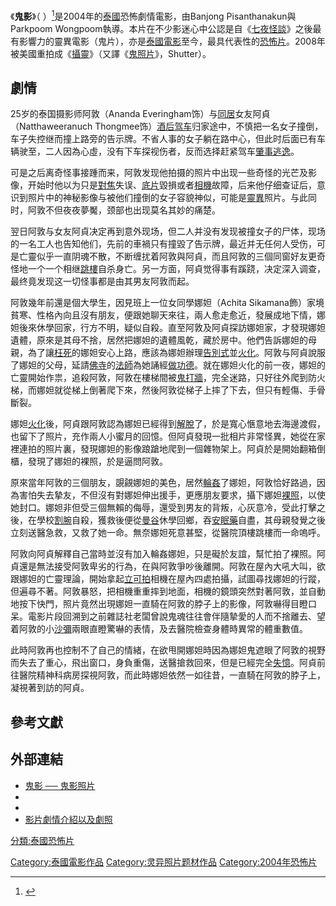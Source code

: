 {{noteTA
|1=zh-cn:娜塔;zh-tw:娜妲;
}}

{{Infobox Film
| name           = 鬼影
| original_name  = {{lang|th|ชัตเตอร์ กดติดวิญญาณ}}
| image          = Shutterposter.jpg
| caption        = 
| director       = Banjong Pisanthanakun,<br />Parkpoom Wongpoom
| producer       = Yodphet Sudsawad
| writer         = Banjong Pisanthanakun,<br /> Sopon Sukdapisit,<br />
Parkpoom Wongpoom
| starring       = Ananda Everingham,<br />Natthaweeranuch Thongmee,<br />Achita Sikamana
| music          = Chartchai Pongprapapan
| cinematography = Niramon Ross
| editing        = Manop Boonvipat<br />Lee Chatametikool
| distributor    = 泰國－GMM－格林美
| released       = {{flagicon|Thailand}} 2004年9月9日
| runtime        = 97分鐘
| country        = {{THA}}
| language       = [[泰語|泰語]]
| budget         = 
| preceded_by    = 
| followed_by    = 
| amg_id         = 1:321945
| imdb_id        = 0440803
| tw_name        = 鬼影
| hk_name        = 鬼影
}}
《'''鬼影'''》（ {{lang-th|ชัตเตอร์ กดติดวิญญาณ}}）<ref name=imdb>{{IMDb title|0440803|Shutter}}</ref>是2004年的[[泰國|泰國]]恐怖劇情電影，由Banjong Pisanthanakun與Parkpoom Wongpoom執導。本片在不少影迷心中公認是自《[[七夜怪談|七夜怪談]]》之後最有影響力的靈異電影（鬼片），亦是[[泰國電影|泰國電影]]至今，最具代表性的[[恐怖片|恐怖片]]。2008年被美國重拍成《[[攝靈|攝靈]]》（又譯《[[鬼照片|鬼照片]]》，Shutter）。

== 劇情 ==
25岁的泰国摄影师阿敦（Ananda Everingham饰）与[[同居|同居]]女友阿貞（Natthaweeranuch Thongmee饰）[[酒后驾车|酒后驾车]]归家途中，不慎把一名女子撞倒，车子失控继而撞上路旁的告示牌。不省人事的女子躺在路中心，但此时后面已有车辆驶至，二人因為心虛，没有下车探视伤者，反而选择赶紧驾车[[肇事逃逸|肇事逃逸]]。

可是之后离奇怪事接踵而来，阿敦发现他拍摄的照片中出现一些奇怪的光芒及影像，开始时他以为只是[[對焦|對焦]]失误、[[底片|底片]]毀損或者[[相機|相機]]故障，后来他仔细查证后，意识到照片中的神秘影像与被他们撞倒的女子容貌神似，可能是[[靈異|靈異]]照片。与此同时，阿敦不但夜夜夢魘，颈部也出现莫名其妙的痛楚。

翌日阿敦与女友阿貞决定再到意外现场，但二人并没有发现被撞女子的尸体，现场的一名工人也告知他们，先前的車禍只有撞毀了告示牌，最近并无任何人受伤，可是亡靈似乎一直阴魂不散，不断缠扰着阿敦與阿貞，而且阿敦的三個同窗好友更奇怪地一个一个相继[[跳樓|跳樓]]自杀身亡。另一方面，阿貞觉得事有蹊跷，决定深入调查，最终竟发现这一切怪事都是由其男友阿敦而起。

阿敦幾年前還是個大學生，因見班上一位女同學娜妲（Achita Sikamana飾）家境貧寒、性格內向且沒有朋友，便跟她聊天來往，兩人愈走愈近，發展成地下情，娜妲後來休學回家，行方不明，疑似自殺。直至阿敦及阿貞探訪娜妲家，才發現娜妲遺體，原來是其母不捨，居然把娜妲的遺體風乾，藏於房中。他們告訴娜妲的母親，為了讓[[枉死|枉死]]的娜妲安心上路，應該為娜妲辦理[[告別式|告別式]]並[[火化|火化]]。阿敦与阿貞說服了娜妲的父母，延請[[佛寺|佛寺]]的[[法師|法師]]為她誦經[[做功德|做功德]]。就在娜妲火化的前一夜，娜妲的亡靈開始作祟，追殺阿敦，阿敦在樓梯間被[[鬼打牆|鬼打牆]]，完全迷路，只好往外爬到防火梯，而娜妲就從梯上倒著爬下來，然後阿敦從梯子上摔了下去，但只有輕傷、手骨斷裂。

娜妲[[火化|火化]]後，阿貞跟阿敦認為娜妲已經得到[[解脫|解脫]]了，於是寬心愜意地去海邊渡假，也留下了照片，充作兩人小蜜月的回憶。但阿貞發現一批相片非常怪異，她從在家裡連拍的照片裏，發現娜妲的影像踉蹌地爬到一個雜物架上。阿貞於是開始翻箱倒櫃，發現了娜妲的裸照，於是逼問阿敦。

原來當年阿敦的三個朋友，覬覦娜妲的美色，居然[[輪姦|輪姦]]了娜妲，阿敦恰好路過，因為害怕失去摯友，不但沒有對娜妲伸出援手，更應朋友要求，攝下娜妲[[裸照|裸照]]，以使她封口。娜妲非但受三個無賴的侮辱，還受到男友的背叛，心灰意冷，受此打擊之後，在學校[[割腕|割腕]]自殺，獲救後便從[[曼谷|曼谷]]休學回鄉，吞[[安眠藥|安眠藥]]自盡，其母親發覺之後立刻送醫急救，又救了她一命。無奈娜妲死意甚堅，從醫院頂樓跳樓而一命嗚呼。

阿敦向阿貞解釋自己當時並沒有加入輪姦娜妲，只是礙於友誼，幫忙拍了裸照。阿貞還是無法接受阿敦卑劣的行為，在與阿敦爭吵後離開。阿敦在屋內大吼大叫，欲跟娜妲的亡靈理論，開始拿起[[立可拍|立可拍]]相機在屋內四處拍攝，試圖尋找娜妲的行蹤，但遍尋不著。阿敦暴怒，把相機重重摔到地面，相機的鏡頭突然對著阿敦，並自動地按下快門，照片竟然出現娜妲一直騎在阿敦的脖子上的影像，阿敦嚇得目瞪口呆。電影片段回溯到之前雜誌社老闆曾說鬼魂往往會伴隨摯愛的人而不捨離去、望着阿敦的小[[沙彌|沙彌]]兩眼直瞪驚嚇的表情，及去醫院檢查身體時異常的體重數值。

此時阿敦再也控制不了自己的情緒，在欲甩開娜妲時因為娜妲鬼遮眼了阿敦的視野而失去了重心，飛出窗口，身負重傷，送醫搶救回來，但是已經完全[[失憶|失憶]]。阿貞前往醫院精神科病房探視阿敦，而此時娜妲依然一如往昔，一直騎在阿敦的脖子上，凝視著到訪的阿貞。

==參考文獻==
{{reflist}}

== 外部連結 ==
* [http://creepymovies-tvshows-review.blogspot.com/2007/09/ghost-photos-shutter-movie-review.html 鬼影 ── 鬼影照片<!-- Ghost Photos-->]
* {{imdb title|id=0440803|title=Shutter}}
* {{rotten-tomatoes|id=shutter_they_are_around_us|title=Shutter}}
* [http://www.pantip.com/cafe/chalermthai/newmovie/shutter/shut.html 影片劇情介紹以及劇照] {{th}}

[[分類:泰國恐怖片|分類:泰國恐怖片]]
[[Category:泰國電影作品|Category:泰國電影作品]]
[[Category:灵异照片题材作品|Category:灵异照片题材作品]]
[[Category:2004年恐怖片|Category:2004年恐怖片]]